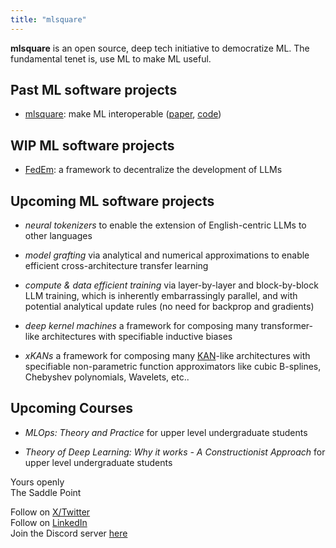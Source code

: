 ```yaml
---
title: "mlsquare"
---
```


**mlsquare** is an open source, deep tech initiative to democratize ML. The fundamental tenet is, use ML to make ML useful. 

## Past ML software projects

*   [mlsquare]((https://github.com/mlsquare/mlsquare)): make ML interoperable ([paper](https://dl.acm.org/doi/10.1145/3486001.3486243), [code](https://github.com/mlsquare/mlsquare))

## WIP ML software projects
* [FedEm](https://github.com/mlsquare/fedem): a framework to decentralize the development of LLMs

## Upcoming ML software projects

* *neural tokenizers* to enable the extension of English-centric LLMs to other languages

* *model grafting* via analytical and numerical approximations to enable efficient cross-architecture transfer learning

* *compute & data efficient training* via layer-by-layer and block-by-block LLM training, which is inherently embarrassingly parallel, and with potential analytical update rules (no need for backprop and gradients)

* *deep kernel machines* a framework for composing many transformer-like architectures with specifiable inductive biases

* *xKANs* a framework for composing many [KAN](https://arxiv.org/abs/2404.19756)-like architectures with specifiable non-parametric function approximators like cubic B-splines, Chebyshev polynomials, Wavelets, etc..

## Upcoming Courses

* *MLOps: Theory and Practice* for upper level undergraduate students

* *Theory of Deep Learning: Why it works - A Constructionist Approach* for upper level undergraduate students 

Yours openly \
The Saddle Point \

Follow on [X/Twitter](https://x.com/TheSaddlePoint) \
Follow on [LinkedIn](https://linkedin.com/in/somasdhavala) \
Join the Discord server [here](https://discord.gg/TbW3kueqKR)